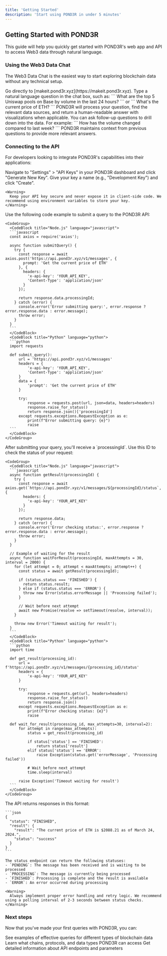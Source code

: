 ```yaml
---
title: 'Getting Started'
description: 'Start using POND3R in under 5 minutes'
---
```


## Getting Started with POND3R

This guide will help you quickly get started with POND3R's web app and API to access Web3 data through natural language.

### Using the Web3 Data Chat

The Web3 Data Chat is the easiest way to start exploring blockchain data without any technical setup.

<Steps>
  <Step title="Navigate to the chat interface">
    Go directly to [makeit.pond3r.xyz](https://makeit.pond3r.xyz).
  </Step>
  <Step title="Ask your first question">
    Type a natural language question in the chat box, such as:
    ```
    What are the top 5 Uniswap pools on Base by volume in the last 24 hours?
    ```
    or
    ```
    What's the current price of ETH?
    ```
  </Step>
  <Step title="Review the response">
    POND3R will process your question, find the relevant data sources, and return a human-readable answer with visualizations when applicable.
  </Step>
  <Step title="Refine your query">
    You can ask follow-up questions to drill down into the data. For example:
    ```
    How has the volume changed compared to last week?
    ```
    POND3R maintains context from previous questions to provide more relevant answers.
  </Step>
</Steps>

### Connecting to the API

For developers looking to integrate POND3R's capabilities into their applications:

<Steps>
  <Step title="Get your API key">
    Navigate to "Settings" > "API Keys" in your POND3R dashboard and click "Generate New Key". Give your key a name (e.g., "Development Key") and click "Create".
    
    <Warning>
      Keep your API key secure and never expose it in client-side code. We recommend using environment variables to store your key.
    </Warning>
  </Step>
  <Step title="Submit your first query">
    Use the following code example to submit a query to the POND3R API:

    <CodeGroup>
      <CodeBlock title="Node.js" language="javascript">
      ```javascript
      const axios = require('axios');

      async function submitQuery() {
        try {
          const response = await axios.post('https://api.pond3r.xyz/v1/messages', {
            prompt: 'Get the current price of ETH'
          }, {
            headers: {
              'x-api-key': 'YOUR_API_KEY',
              'Content-Type': 'application/json'
            }
          });
          
          return response.data.processingId;
        } catch (error) {
          console.error('Error submitting query:', error.response ? error.response.data : error.message);
          throw error;
        }
      }
      ```
      </CodeBlock>
      <CodeBlock title="Python" language="python">
      ```python
      import requests

      def submit_query():
          url = 'https://api.pond3r.xyz/v1/messages'
          headers = {
              'x-api-key': 'YOUR_API_KEY',
              'Content-Type': 'application/json'
          }
          data = {
              'prompt': 'Get the current price of ETH'
          }
          
          try:
              response = requests.post(url, json=data, headers=headers)
              response.raise_for_status()
              return response.json()['processingId']
          except requests.exceptions.RequestException as e:
              print(f"Error submitting query: {e}")
              raise
      ```
      </CodeBlock>
    </CodeGroup>
  </Step>
  <Step title="Check the processing status">
    After submitting your query, you'll receive a `processingId`. Use this ID to check the status of your request:

    <CodeGroup>
      <CodeBlock title="Node.js" language="javascript">
      ```javascript
      async function getResult(processingId) {
        try {
          const response = await axios.get(`https://api.pond3r.xyz/v1/messages/${processingId}/status`, {
            headers: {
              'x-api-key': 'YOUR_API_KEY'
            }
          });
          
          return response.data;
        } catch (error) {
          console.error('Error checking status:', error.response ? error.response.data : error.message);
          throw error;
        }
      }

      // Example of waiting for the result
      async function waitForResult(processingId, maxAttempts = 30, interval = 2000) {
        for (let attempt = 0; attempt < maxAttempts; attempt++) {
          const status = await getResult(processingId);
          
          if (status.status === 'FINISHED') {
            return status.result;
          } else if (status.status === 'ERROR') {
            throw new Error(status.errorMessage || 'Processing failed');
          }
          
          // Wait before next attempt
          await new Promise(resolve => setTimeout(resolve, interval));
        }
        
        throw new Error('Timeout waiting for result');
      }
      ```
      </CodeBlock>
      <CodeBlock title="Python" language="python">
      ```python
      import time

      def get_result(processing_id):
          url = f'https://api.pond3r.xyz/v1/messages/{processing_id}/status'
          headers = {
              'x-api-key': 'YOUR_API_KEY'
          }
          
          try:
              response = requests.get(url, headers=headers)
              response.raise_for_status()
              return response.json()
          except requests.exceptions.RequestException as e:
              print(f"Error checking status: {e}")
              raise

      def wait_for_result(processing_id, max_attempts=30, interval=2):
          for attempt in range(max_attempts):
              status = get_result(processing_id)
              
              if status['status'] == 'FINISHED':
                  return status['result']
              elif status['status'] == 'ERROR':
                  raise Exception(status.get('errorMessage', 'Processing failed'))
              
              # Wait before next attempt
              time.sleep(interval)
          
          raise Exception('Timeout waiting for result')
      ```
      </CodeBlock>
    </CodeGroup>
  </Step>
  <Step title="Handle the response">
    The API returns responses in this format:

    ```json
    {
      "status": "FINISHED",
      "result": {
        "result": "The current price of ETH is $2088.21 as of March 24, 2024.",
        "status": "success"
      }
    }
    ```

    The status endpoint can return the following statuses:
    - `PENDING`: The message has been received and is waiting to be processed
    - `PROCESSING`: The message is currently being processed
    - `FINISHED`: Processing is complete and the result is available
    - `ERROR`: An error occurred during processing

    <Warning>
      Always implement proper error handling and retry logic. We recommend using a polling interval of 2-3 seconds between status checks.
    </Warning>
  </Step>
</Steps>

### Next steps

Now that you've made your first queries with POND3R, you can:

<CardGroup>
  <Card title="Explore Query Examples" icon="book-open" href="examples">
    See examples of effective queries for different types of blockchain data
  </Card>
  <Card title="Browse Available Data" icon="database" href="onchain">
    Learn what chains, protocols, and data types POND3R can access
  </Card>
  <Card title="Read API Documentation" icon="code" href="api-reference/introduction">
    Get detailed information about API endpoints and parameters
  </Card>
</CardGroup> 